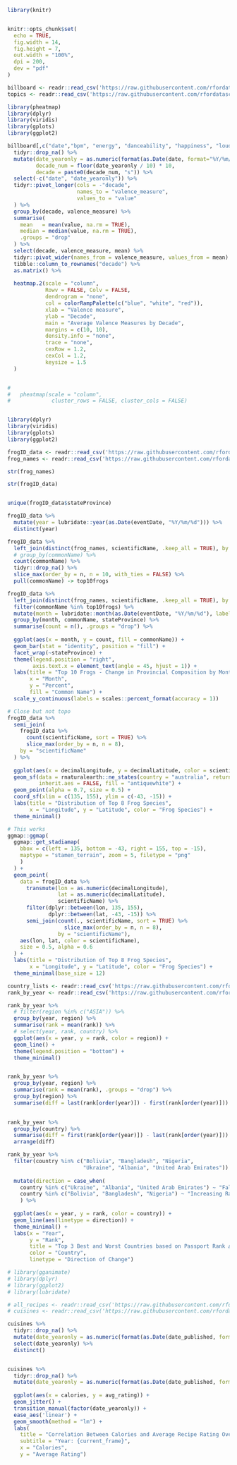 ```r

library(knitr)


knitr::opts_chunk$set(
  echo = TRUE,
  fig.width = 14,
  fig.height = 7,
  out.width = "100%",
  dpi = 200,
  dev = "pdf"
)
```

```r

billboard <- readr::read_csv('https://raw.githubusercontent.com/rfordatascience/tidytuesday/main/data/2025/2025-08-26/billboard.csv')
topics <- readr::read_csv('https://raw.githubusercontent.com/rfordatascience/tidytuesday/main/data/2025/2025-08-26/topics.csv')

library(pheatmap)
library(dplyr)
library(viridis)
library(gplots)
library(ggplot2)

billboard[,c("date","bpm", "energy", "danceability", "happiness", "loudness_d_b")] %>%
  tidyr::drop_na() %>%
  mutate(date_yearonly = as.numeric(format(as.Date(date, format="%Y/%m/%d"),"%Y")),
         decade_num = floor(date_yearonly / 10) * 10,
         decade = paste0(decade_num, "s")) %>%
  select(-c("date", "date_yearonly")) %>%
  tidyr::pivot_longer(cols = -"decade",
                      names_to = "valence_measure",
                      values_to = "value"
  ) %>%
  group_by(decade, valence_measure) %>%
  summarise(
    mean   = mean(value, na.rm = TRUE),
    median = median(value, na.rm = TRUE),
    .groups = "drop"
  ) %>%
  select(decade, valence_measure, mean) %>%
  tidyr::pivot_wider(names_from = valence_measure, values_from = mean) %>%
  tibble::column_to_rownames("decade") %>%
  as.matrix() %>%
  
  heatmap.2(scale = "column",
            Rowv = FALSE, Colv = FALSE,
            dendrogram = "none",
            col = colorRampPalette(c("blue", "white", "red")),
            xlab = "Valence measure",
            ylab = "Decade",
            main = "Average Valence Measures by Decade",
            margins = c(10, 10),
            density.info = "none",
            trace = "none",
            cexRow = 1.2,
            cexCol = 1.2,
            keysize = 1.5
  )


# 
#   pheatmap(scale = "column",    
#             cluster_rows = FALSE, cluster_cols = FALSE)



```

```r

library(dplyr)
library(viridis)
library(gplots)
library(ggplot2)

frogID_data <- readr::read_csv('https://raw.githubusercontent.com/rfordatascience/tidytuesday/main/data/2025/2025-09-02/frogID_data.csv')
frog_names <- readr::read_csv('https://raw.githubusercontent.com/rfordatascience/tidytuesday/main/data/2025/2025-09-02/frog_names.csv')

str(frog_names)

str(frogID_data)


unique(frogID_data$stateProvince)

frogID_data %>%
  mutate(year = lubridate::year(as.Date(eventDate, "%Y/%m/%d"))) %>%
  distinct(year)

frogID_data %>%
  left_join(distinct(frog_names, scientificName, .keep_all = TRUE), by = "scientificName") %>%
  # group_by(commonName) %>%
  count(commonName) %>%
  tidyr::drop_na() %>%
  slice_max(order_by = n, n = 10, with_ties = FALSE) %>%
  pull(commonName) -> top10frogs

frogID_data %>%
  left_join(distinct(frog_names, scientificName, .keep_all = TRUE), by = "scientificName") %>%
  filter(commonName %in% top10frogs) %>%
  mutate(month = lubridate::month(as.Date(eventDate, "%Y/%m/%d"), label = TRUE, abbr = FALSE)) %>%
  group_by(month, commonName, stateProvince) %>%
  summarise(count = n(), .groups = "drop") %>%
  
  ggplot(aes(x = month, y = count, fill = commonName)) +
  geom_bar(stat = "identity", position = "fill") +
  facet_wrap(~stateProvince) +
  theme(legend.position = "right",
        axis.text.x = element_text(angle = 45, hjust = 1)) +
  labs(title = "Top 10 Frogs - Change in Provincial Composition by Month for 2023",
       x = "Month",
       y = "Percent",
       fill = "Common Name") +
  scale_y_continuous(labels = scales::percent_format(accuracy = 1))

```

```r
# Close but not topo
frogID_data %>%
  semi_join(
    frogID_data %>%
      count(scientificName, sort = TRUE) %>%
      slice_max(order_by = n, n = 8),
    by = "scientificName"
  ) %>%
  
  ggplot(aes(x = decimalLongitude, y = decimalLatitude, color = scientificName)) +
  geom_sf(data = rnaturalearth::ne_states(country = "australia", returnclass = "sf"),
          inherit.aes = FALSE, fill = "antiquewhite") +
  geom_point(alpha = 0.7, size = 0.5) +
  coord_sf(xlim = c(135, 155), ylim = c(-43, -15)) +
  labs(title = "Distribution of Top 8 Frog Species",
       x = "Longitude", y = "Latitude", color = "Frog Species") +
  theme_minimal()

# This works
ggmap::ggmap(
  ggmap::get_stadiamap(
    bbox = c(left = 135, bottom = -43, right = 155, top = -15),
    maptype = "stamen_terrain", zoom = 5, filetype = "png"
    )
  ) +
  geom_point(
    data = frogID_data %>%
      transmute(lon = as.numeric(decimalLongitude),
                lat = as.numeric(decimalLatitude),
                scientificName) %>%
      filter(dplyr::between(lon, 135, 155),
             dplyr::between(lat, -43, -15)) %>%
      semi_join(count(., scientificName, sort = TRUE) %>%
                  slice_max(order_by = n, n = 8),
                by = "scientificName"),
    aes(lon, lat, color = scientificName),
    size = 0.5, alpha = 0.6
  ) +
  labs(title = "Distribution of Top 8 Frog Species",
       x = "Longitude", y = "Latitude", color = "Frog Species") +
  theme_minimal(base_size = 12)


```

```r

country_lists <- readr::read_csv('https://raw.githubusercontent.com/rfordatascience/tidytuesday/main/data/2025/2025-09-09/country_lists.csv')
rank_by_year <- readr::read_csv('https://raw.githubusercontent.com/rfordatascience/tidytuesday/main/data/2025/2025-09-09/rank_by_year.csv')

rank_by_year %>%
  # filter(region %in% c("ASIA")) %>%
  group_by(year, region) %>%
  summarise(rank = mean(rank)) %>%
  # select(year, rank, country) %>%
  ggplot(aes(x = year, y = rank, color = region)) +
  geom_line() +
  theme(legend.position = "bottom") +
  theme_minimal()


rank_by_year %>%
  group_by(year, region) %>%
  summarise(rank = mean(rank), .groups = "drop") %>%
  group_by(region) %>%
  summarise(diff = last(rank[order(year)]) - first(rank[order(year)]))
  

rank_by_year %>%
  group_by(country) %>%
  summarise(diff = first(rank[order(year)]) - last(rank[order(year)])) %>%
  arrange(diff)

rank_by_year %>%
  filter(country %in% c("Bolivia", "Bangladesh", "Nigeria",
                        "Ukraine", "Albania", "United Arab Emirates")) %>%
  
  mutate(direction = case_when(
    country %in% c("Ukraine", "Albania", "United Arab Emirates") ~ "Falling Rank Score",
    country %in% c("Bolivia", "Bangladesh", "Nigeria") ~ "Increasing Rank Score")
    ) %>%
  
  ggplot(aes(x = year, y = rank, color = country)) +
  geom_line(aes(linetype = direction)) +
  theme_minimal() +
  labs(x = "Year",
       y = "Rank",
       title = "Top 3 Best and Worst Countries based on Passport Rank ∆ (first reported rank - last reported rank)",
       color = "Country",
       linetype = "Direction of Change")

```

```r
# library(gganimate)
# library(dplyr)
# library(ggplot2)
# library(lubridate)

# all_recipes <- readr::read_csv('https://raw.githubusercontent.com/rfordatascience/tidytuesday/main/data/2025/2025-09-16/all_recipes.csv')
# cuisines <- readr::read_csv('https://raw.githubusercontent.com/rfordatascience/tidytuesday/main/data/2025/2025-09-16/cuisines.csv')

cuisines %>%
  tidyr::drop_na() %>%
  mutate(date_yearonly = as.numeric(format(as.Date(date_published, format="%Y/%m/%d"),"%Y"))) %>%
  select(date_yearonly) %>%
  distinct()


cuisines %>%
  tidyr::drop_na() %>%
  mutate(date_yearonly = as.numeric(format(as.Date(date_published, format="%Y/%m/%d"),"%Y"))) %>%
  
  ggplot(aes(x = calories, y = avg_rating)) +
  geom_jitter() +
  transition_manual(factor(date_yearonly)) +
  ease_aes('linear') +
  geom_smooth(method = "lm") +
  labs(
    title = "Correlation Between Calories and Average Recipe Rating Over Time",
    subtitle = "Year: {current_frame}",
    x = "Calories",
    y = "Average Rating")

```

